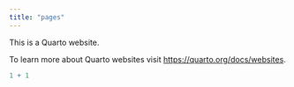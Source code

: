```yaml
---
title: "pages"
---
```


This is a Quarto website.

To learn more about Quarto websites visit <https://quarto.org/docs/websites>.

```r
1 + 1
```
